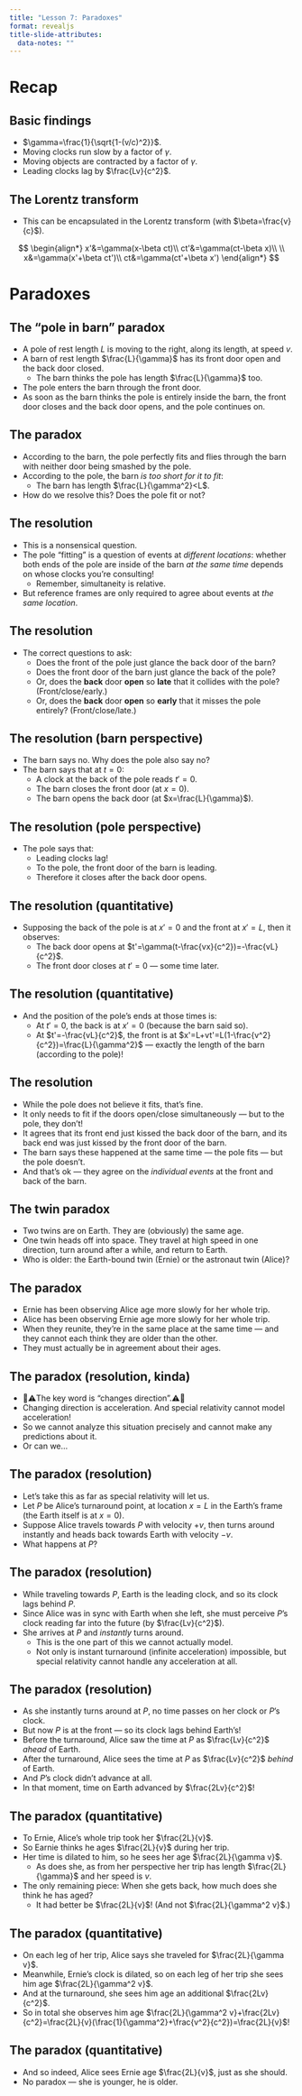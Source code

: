 ```yaml
---
title: "Lesson 7: Paradoxes"
format: revealjs
title-slide-attributes:
  data-notes: ""
---
```


# Recap

## Basic findings

* $\gamma=\frac{1}{\sqrt{1-(v/c)^2}}$.
* Moving clocks run slow by a factor of $\gamma$.
* Moving objects are contracted by a factor of $\gamma$.
* Leading clocks lag by $\frac{Lv}{c^2}$.

## The Lorentz transform

* This can be encapsulated in the Lorentz transform (with $\beta=\frac{v}{c}$).

::: {.fragment}
$$
\begin{align*}
x'&=\gamma(x-\beta ct)\\
ct'&=\gamma(ct-\beta x)\\
\\
x&=\gamma(x'+\beta ct')\\
ct&=\gamma(ct'+\beta x')
\end{align*}
$$
:::

# Paradoxes

## The “pole in barn” paradox

* A pole of rest length $L$ is moving to the right, along its length, at speed $v$.
* A barn of rest length $\frac{L}{\gamma}$ has its front door open and the back door closed.
	* The barn thinks the pole has length $\frac{L}{\gamma}$ too.
* The pole enters the barn through the front door.
* As soon as the barn thinks the pole is entirely inside the barn, the front door closes and the back door opens, and the pole continues on.

## The paradox

* According to the barn, the pole perfectly fits and flies through the barn with neither door being smashed by the pole.
* According to the pole, the barn _is too short for it to fit_:
	* The barn has length $\frac{L}{\gamma^2}<L$.
* How do we resolve this? [Does the pole fit or not?]{.fragment}

## The resolution

* This is a nonsensical question.
* The pole “fitting” is a question of events at _different locations_: [whether both ends of the pole are inside of the barn _at the same time_ depends on whose clocks you're consulting!]{.fragment}
	* Remember, simultaneity is relative.
* But reference frames are only required to agree about events at _the same location_.

## The resolution

* The correct questions to ask:
	* Does the front of the pole just glance the back door of the barn?
	* Does the front door of the barn just glance the back of the pole?
	* Or, does the **back** door **open** so **late** that it collides with the pole? (Front/close/early.)
	* Or, does the **back** door **open** so **early** that it misses the pole entirely? (Front/close/late.)

## The resolution (barn perspective)

* The barn says no. Why does the pole also say no?
* The barn says that at $t=0$:
	* A clock at the back of the pole reads $t'=0$.
	* The barn closes the front door (at $x=0$).
	* The barn opens the back door (at $x=\frac{L}{\gamma}$).

## The resolution (pole perspective)

* The pole says that:
	* Leading clocks lag!
	* To the pole, the front door of the barn is leading.
	* Therefore it closes after the back door opens.

## The resolution (quantitative)

* Supposing the back of the pole is at $x'=0$ and the front at $x'=L$, then it observes:
	* The back door opens at $t'=\gamma(t-\frac{vx}{c^2})=-\frac{vL}{c^2}$.
	* The front door closes at $t'=0$ — some time later.

## The resolution (quantitative)

* And the position of the pole’s ends at those times is:
	* At $t'=0$, the back is at $x'=0$ (because the barn said so).
	* At $t'=-\frac{vL}{c^2}$, the front is at $x'=L+vt'=L(1-\frac{v^2}{c^2})=\frac{L}{\gamma^2}$ — exactly the length of the barn (according to the pole)!

## The resolution

* While the pole does not believe it fits, that's fine.
* It only needs to fit if the doors open/close simultaneously — [but to the pole, they don't!]{.fragment}
* It agrees that its front end just kissed the back door of the barn, and its back end was just kissed by the front door of the barn.
* The barn says these happened at the same time — the pole fits — but the pole doesn't.
* And that's ok — they agree on the _individual events_ at the front and back of the barn.

## The twin paradox

* Two twins are on Earth. They are (obviously) the same age.
* One twin heads off into space. They travel at high speed in one direction, turn around after a while, and return to Earth.
* Who is older: the Earth-bound twin (Ernie) or the astronaut twin (Alice)?

## The paradox

* Ernie has been observing Alice age more slowly for her whole trip.
* Alice has been observing Ernie age more slowly for her whole trip.
* When they reunite, they're in the same place at the same time — [and they cannot each think they are older than the other.]{.fragment}
* They must actually be in agreement about their ages.

## The paradox (resolution, kinda)

* 🚨⚠️The key word is “changes direction”.⚠️🚨
* Changing direction is acceleration. [And special relativity cannot model acceleration!]{.fragment}
* So we cannot analyze this situation precisely and cannot make any predictions about it.
* Or can we...

## The paradox (resolution)

* Let's take this as far as special relativity will let us.
* Let $P$ be Alice’s turnaround point, at location $x=L$ in the Earth’s frame (the Earth itself is at $x=0$).
* Suppose Alice travels towards $P$ with velocity $+v$, then turns around instantly and heads back towards Earth with velocity $-v$.
* What happens at $P$?

## The paradox (resolution)

* While traveling towards $P$, Earth is the leading clock, and so its clock lags behind $P$.
* Since Alice was in sync with Earth when she left, she must perceive $P$’s clock reading far into the future (by $\frac{Lv}{c^2}$).
* She arrives at $P$ and _instantly_ turns around.
	* This is the one part of this we cannot actually model.
	* Not only is instant turnaround (infinite acceleration) impossible, but special relativity cannot handle any acceleration at all.

## The paradox (resolution)

* As she instantly turns around at $P$, no time passes on her clock or $P$’s clock.
* But now $P$ is at the front — so its clock lags behind Earth’s!
* Before the turnaround, Alice saw the time at $P$ as $\frac{Lv}{c^2}$ _ahead_ of Earth.
* After the turnaround, Alice sees the time at $P$ as $\frac{Lv}{c^2}$ _behind_ of Earth.
* And $P$’s clock didn't advance at all.
* In that moment, time on Earth advanced by $\frac{2Lv}{c^2}$!

## The paradox (quantitative)

* To Ernie, Alice’s whole trip took her $\frac{2L}{v}$.
* So Earnie thinks he ages $\frac{2L}{v}$ during her trip.
* Her time is dilated to him, so he sees her age $\frac{2L}{\gamma v}$.
	* As does she, as from her perspective her trip has length $\frac{2L}{\gamma}$ and her speed is $v$.
* The only remaining piece: [When she gets back, how much does she think he has aged?]{.fragment}
	* It had better be $\frac{2L}{v}$! (And not $\frac{2L}{\gamma^2 v}$.)

## The paradox (quantitative)

* On each leg of her trip, Alice says she traveled for $\frac{2L}{\gamma v}$.
* Meanwhile, Ernie’s clock is dilated, so on each leg of her trip she sees him age $\frac{2L}{\gamma^2 v}$.
* And at the turnaround, she sees him age an additional $\frac{2Lv}{c^2}$.
* So in total she observes him age $\frac{2L}{\gamma^2 v}+\frac{2Lv}{c^2}=\frac{2L}{v}(\frac{1}{\gamma^2}+\frac{v^2}{c^2})=\frac{2L}{v}$!

## The paradox (quantitative)

* And so indeed, Alice sees Ernie age $\frac{2L}{v}$, just as she should.
* No paradox — she is younger, he is older.
